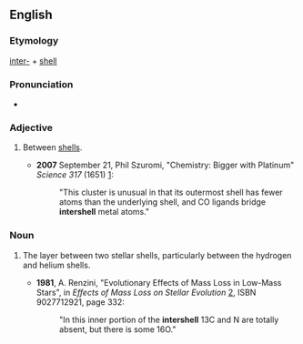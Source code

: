==English==

===Etymology===

[[inter-]] + [[shell]]

===Pronunciation===
* {{IPA|ˈɪntɚˌʃɛl}}

===Adjective===
{{en-adj|-}}

# {{context|physics|lang=en}} Between [[shell]]s.
#* '''2007''' September 21, Phil Szuromi, "Chemistry:  Bigger with Platinum" ''Science 317'' (1651) [http://www.sciencemag.org/cgi/content/full/317/5845/1651c]:
#*:"This cluster is unusual in that its outermost shell has fewer atoms than the underlying shell, and CO ligands bridge '''intershell''' metal atoms."

===Noun===
{{en-noun}}

# {{context|astronomy|lang=en}} The layer between two stellar shells, particularly between the hydrogen and helium shells.
#* '''1981''', A. Renzini, "Evolutionary Effects of Mass Loss in Low-Mass Stars", in ''Effects of Mass Loss on Stellar Evolution'' [http://books.google.com/books?id=Urnr4_XvRl0C&pg=PA332], ISBN 9027712921, page 332:
#*:"In this inner portion of the '''intershell''' 13C and N are totally absent, but there is some 16O."
